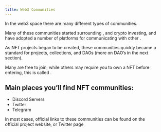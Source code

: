 ```yaml
---
title: Web3 Communities
---
```


In the web3 space there are many different types of communities.

Many of these communities started surrounding <Nutshell children="defi" glossaryEntry="content/glossary/defi.mdx" />, and crypto investing, and have adopted a number of platforms for communicating with other <Nutshell children="holders" glossaryEntry="content/glossary/holder.mdx" />.

As NFT projects began to be created, these communities quickly became a standard for projects, collections, and DAOs (more on DAO’s in the next section).

Many are free to join, while others may require you to own a NFT before entering, this is called <Nutshell children="token gating" glossaryEntry="content/glossary/token_gated.mdx" />.

## Main places you’ll find NFT communities:

* Discord Servers
* Twitter
* Telegram

In most cases, official links to these communities can be found on the official project website, or Twitter page
